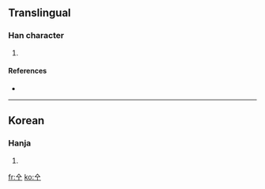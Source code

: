 ==Translingual==

===Han character===
{{Han char|rn=2|rad=丨|as=02|sn=3|four=|canj=人一中 (OML)}}

# {{defn|Han|sort=丨02}}

====References====
* {{Han ref|kx=0079.021|dkj=|dj=|hdz=|uh=3403|ud=13315|bh=|bd=}}

----

==Korean==

===Hanja===
{{ko-hanja|hangeul=마|rv=ma|mr=ma|y=ma|eumhun=망치|ehrv=mangchi|ehmr=mangch'i|ehy=mangchi}}

# {{defn|Korean|sort=丨02}}

[[fr:㐃]]
[[ko:㐃]]